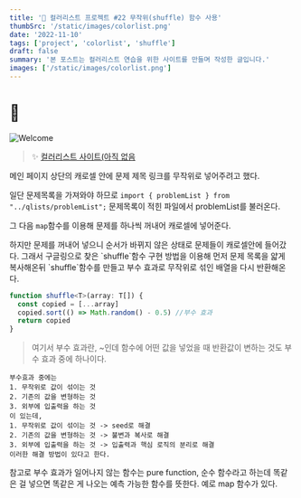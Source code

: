 ```yaml
---
title: '🎉 컬러리스트 프로젝트 #22 무작위(shuffle) 함수 사용'
thumbSrc: '/static/images/colorlist.png'
date: '2022-11-10'
tags: ['project', 'colorlist', 'shuffle']
draft: false
summary: '본 포스트는 컬러리스트 연습을 위한 사이트를 만들며 작성한 글입니다.'
images: ['/static/images/colorlist.png']
---
```


# 📌

![Welcome](/static/images/colorlist.png)

> ✨ [컬러리스트 사이트(아직 없음](https://www.)

메인 페이지 상단의 캐로셀 안에 문제 제목 링크를 무작위로 넣어주려고 했다.

일단 문제목록을 가져와야 하므로
`import { problemList } from "../qlists/problemList";`
문제목록이 적힌 파일에서 problemList를 불러온다.

그 다음 `map`함수를 이용해 문제를 하나씩 꺼내어 캐로셀에 넣어준다.

<ln />
하지만 문제를 꺼내어 넣으니 순서가 바뀌지 않은 상태로 문제들이 캐로셀안에 들어갔다. 그래서 구글링으로
찾은 `shuffle`함수 구현 방법을 이용해 먼저 문제 목록을 얇게 복사해온뒤 `shuffle`함수를 만들고 부수 효과로
무작위로 섞인 배열을 다시 반환해온다.

```ts
function shuffle<T>(array: T[]) {
  const copied = [...array]
  copied.sort(() => Math.random() - 0.5) //부수 효과
  return copied
}
```

> 여기서 부수 효과란, ~인데 함수에 어떤 값을 넣었을 때 반환값이 변하는 것도 부수 효과 중에 하나이다.

    부수효과 중에는
    1. 무작위로 값이 섞이는 것
    2. 기존의 값을 변형하는 것
    3. 외부에 입출력을 하는 것
    이 있는데,
    1. 무작위로 값이 섞이는 것 -> seed로 해결
    2. 기존의 값을 변형하는 것 -> 불변과 복사로 해결
    3. 외부에 입출력을 하는 것 -> 입출력과 핵심 로직의 분리로 해결
    이러한 해결 방법이 있다고 한다.

참고로 부수 효과가 일어나지 않는 함수는 pure function, 순수 함수라고 하는데<ln>
똑같은 걸 넣으면 똑같은 게 나오는 예측 가능한 함수를 뜻한다. 예로 map 함수가 있다.
